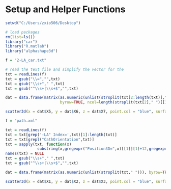 
# Setup and Helper Functions
```r
setwd("C:/Users/zxio506/Desktop")

# load packages
rm(list=ls())
library("car")
library("R.matlab")
library("alphashape3d")
```

```r
f = "2-LA_car.txt"

# read the text file and simplify the vector for the
txt = readLines(f)
txt = gsub("\\=","",txt)
txt = gsub("\\s+"," ",txt)
txt = gsub("^\\s+|\\s+$","",txt)

dat = data.frame(matrix(as.numeric(unlist(strsplit(txt[2:length(txt)]," "))),
                        byrow=TRUE, ncol=length(strsplit(txt[2]," ")[[1]])))

scatter3d(x = dat$X5, y = dat$X6, z = dat$X7, point.col = "blue", surface=FALSE)
```

```r
f = "path.xml"

txt = readLines(f)
txt = txt[grep('-LA" Index=',txt)[1]:length(txt)]
txt = txt[grepl("CathOrientation",txt)]
txt = sapply(txt, function(x)
              substring(x,gregexpr("Position3D=",x)[[1]][1]+12,gregexpr("CathOrientation=",x)[[1]][1]-3))
names(txt) = NULL
txt = gsub("\\s+"," ",txt)
txt = gsub("^\\s+|\\s+$","",txt)

dat = data.frame(matrix(as.numeric(unlist(strsplit(txt," "))), byrow=TRUE, ncol=3))

scatter3d(x = dat$X1, y = dat$X2, z = dat$X3, point.col = "blue", surface=FALSE)
```
